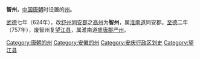 '''智州'''，[[中国|中国]][[唐朝|唐朝]]时设置的[[州|州]]。

[[武德|武德]]七年（624年），改[[舒州_(唐朝)|舒州]][[同安郡|同安郡]]之[[高州_(安徽)|高州]]为'''智州'''，属[[淮南道|淮南道]]同安郡。[[至德_(唐朝)|至德]]二年（757年），废智州复[[望江县|望江县]]，属淮南道[[盛唐郡|盛唐郡]][[严州|严州]]。

{{唐朝行政区划小作品}}
{{DEFAULTSORT:Z}}
[[Category:唐朝的州|Category:唐朝的州]] 
[[Category:安徽的州|Category:安徽的州]]
[[Category:安庆行政区划史|Category:安庆行政区划史]]
[[Category:望江县|Category:望江县]]